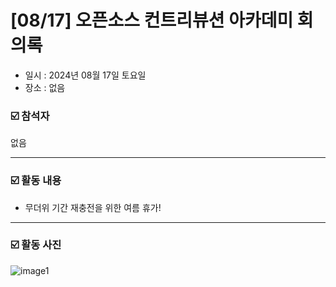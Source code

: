 # [08/17] 오픈소스 컨트리뷰션 아카데미 회의록

- 일시 : 2024년 08월 17일 토요일
- 장소 : 없음

### ☑️ 참석자

없음

---

### ☑️ 활동 내용

- 무더위 기간 재충전을 위한 여름 휴가!

---

### ☑️ 활동 사진

![image1](./images/240817_1.png)
